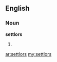 ==English==

===Noun===
'''settlors'''

# {{plural of|[[settlor]]}}

[[ar:settlors]]
[[my:settlors]]